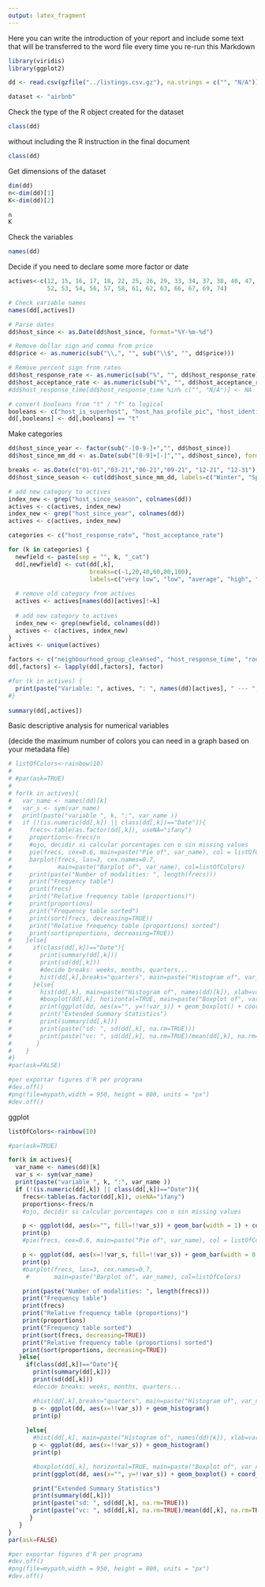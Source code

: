 ```yaml
---
output: latex_fragment
---
```


Here you can write the introduction of your report and include some text that will be transferred to the word file every time you re-run this Markdown

```r
library(viridis)
library(ggplot2)

dd <- read.csv(gzfile("../listings.csv.gz"), na.strings = c("", "N/A"))

dataset <- "airbnb"
```

Check the type of the R object created for the dataset

```r
class(dd)
```

without including the R instruction in the final document

```r
class(dd)
```

Get dimensions of the dataset
```r
dim(dd)
n<-dim(dd)[1]
K<-dim(dd)[2]

n
K
```
Check the variables

```r
names(dd)
```
Decide if you need to declare some more factor or date

```r
actives<-c(12, 15, 16, 17, 18, 22, 25, 26, 29, 33, 34, 37, 38, 40, 47, 48, 51,
           52, 53, 54, 56, 57, 58, 61, 62, 63, 66, 67, 69, 74)

# Check variable names
names(dd[,actives])

# Parse dates
dd$host_since <- as.Date(dd$host_since, format="%Y-%m-%d")

# Remove dollar sign and comma from price
dd$price <- as.numeric(sub("\\,", "", sub("\\$", "", dd$price)))

# Remove percent sign from rates
dd$host_response_rate <- as.numeric(sub("%", "", dd$host_response_rate))
dd$host_acceptance_rate <- as.numeric(sub("%", "", dd$host_acceptance_rate))
#dd$host_response_time[dd$host_response_time %in% c("", "N/A")] <- NA 

# convert booleans from "t" / "f" to logical
booleans <- c("host_is_superhost", "host_has_profile_pic", "host_identity_verified", "instant_bookable")
dd[,booleans] <- dd[,booleans] == "t"

```

Make categories

```r

dd$host_since_year <- factor(sub("-[0-9-]+","", dd$host_since))
dd$host_since_mm_dd <- as.Date(sub("[0-9]+[-]","", dd$host_since), format="%m-%d")

breaks <- as.Date(c("01-01","03-21","06-21","09-21", "12-21", "12-31"), format="%m-%d")
dd$host_since_season <- cut(dd$host_since_mm_dd, labels=c("Winter", "Spring", "Summer", "Autumn", "Winter"), breaks=breaks)

# add new category to actives
index_new <- grep("host_since_season", colnames(dd))
actives <- c(actives, index_new)
index_new <- grep("host_since_year", colnames(dd))
actives <- c(actives, index_new)

categories <- c("host_response_rate", "host_acceptance_rate")

for (k in categories) {
  newfield <- paste(sep = "", k, "_cat")
  dd[,newfield] <- cut(dd[,k],
                       breaks=c(-1,20,40,60,80,100),
                       labels=c("very low", "low", "average", "high", "very high"))
  
  # remove old category from actives
  actives <- actives[names(dd)[actives]!=k]
  
  # add new category to actives
  index_new <- grep(newfield, colnames(dd))
  actives <- c(actives, index_new)
}
actives <- unique(actives)

factors <- c("neighbourhood_group_cleansed", "host_response_time", "room_type")
dd[,factors] <- lapply(dd[,factors], factor)

#for (k in actives) {
  print(paste("Variable: ", actives, ": ", names(dd)[actives], " --- ", lapply(dd[,actives], class)))
#}
  
summary(dd[,actives])

```

Basic descriptive analysis for numerical variables

(decide the maximum number of colors you can need in a graph based on your metadata file)
```r
# listOfColors<-rainbow(10)
# 
# #par(ask=TRUE)
# 
# for(k in actives){
#   var_name <- names(dd)[k]
#   var_s <- sym(var_name)
#   print(paste("variable ", k, ":", var_name ))
#   if (!(is.numeric(dd[,k]) || class(dd[,k])=="Date")){
#     frecs<-table(as.factor(dd[,k]), useNA="ifany")
#     proportions<-frecs/n
#     #ojo, decidir si calcular porcentages con o sin missing values
#     pie(frecs, cex=0.6, main=paste("Pie of", var_name), col = listOfColors)
#     barplot(frecs, las=3, cex.names=0.7,
#             main=paste("Barplot of", var_name), col=listOfColors)
#     print(paste("Number of modalities: ", length(frecs)))
#     print("Frequency table")
#     print(frecs)
#     print("Relative frequency table (proportions)")
#     print(proportions)
#     print("Frequency table sorted")
#     print(sort(frecs, decreasing=TRUE))
#     print("Relative frequency table (proportions) sorted")
#     print(sort(proportions, decreasing=TRUE))
#    }else{
#      if(class(dd[,k])=="Date"){
#        print(summary(dd[,k]))
#        print(sd(dd[,k]))
#        #decide breaks: weeks, months, quarters...
#        hist(dd[,k],breaks="quarters", main=paste("Histogram of", var_name), xlab = var_name)
#      }else{
#        hist(dd[,k], main=paste("Histogram of", names(dd)[k]), xlab=var_name, col = listOfColors)
#        #boxplot(dd[,k], horizontal=TRUE, main=paste("Boxplot of", var_name), col = listOfColors)
#        print(ggplot(dd, aes(x="", y=!!var_s)) + geom_boxplot() + coord_flip())
#        print("Extended Summary Statistics")
#        print(summary(dd[,k]))
#        print(paste("sd: ", sd(dd[,k], na.rm=TRUE)))
#        print(paste("vc: ", sd(dd[,k], na.rm=TRUE)/mean(dd[,k], na.rm=TRUE)))
#       }
#    }
#}
#par(ask=FALSE)

#per exportar figures d'R per programa
#dev.off()
#png(file=mypath,width = 950, height = 800, units = "px")
#dev.off()
```

ggplot

```r
listOfColors<-rainbow(10)

#par(ask=TRUE)

for(k in actives){
  var_name <- names(dd)[k]
  var_s <- sym(var_name)
  print(paste("variable ", k, ":", var_name ))
  if (!(is.numeric(dd[,k]) || class(dd[,k])=="Date")){
    frecs<-table(as.factor(dd[,k]), useNA="ifany")
    proportions<-frecs/n
    #ojo, decidir si calcular porcentages con o sin missing values

    p <- ggplot(dd, aes(x="", fill=!!var_s)) + geom_bar(width = 1) + coord_polar("y", start=0)
    print(p)
    #pie(frecs, cex=0.6, main=paste("Pie of", var_name), col = listOfColors)

    p <- ggplot(dd, aes(x=!!var_s, fill=!!var_s)) + geom_bar(width = 0.7) + theme(legend.position = "none")
    print(p)
    #barplot(frecs, las=3, cex.names=0.7,
     #       main=paste("Barplot of", var_name), col=listOfColors)

    print(paste("Number of modalities: ", length(frecs)))
    print("Frequency table")
    print(frecs)
    print("Relative frequency table (proportions)")
    print(proportions)
    print("Frequency table sorted")
    print(sort(frecs, decreasing=TRUE))
    print("Relative frequency table (proportions) sorted")
    print(sort(proportions, decreasing=TRUE))
   }else{
     if(class(dd[,k])=="Date"){
       print(summary(dd[,k]))
       print(sd(dd[,k]))
       #decide breaks: weeks, months, quarters...

       #hist(dd[,k],breaks="quarters", main=paste("Histogram of", var_name), xlab = var_name)
       p <- ggplot(dd, aes(x=!!var_s)) + geom_histogram()
       print(p)
       
     }else{
       #hist(dd[,k], main=paste("Histogram of", names(dd)[k]), xlab=var_name, col = listOfColors)
       p <- ggplot(dd, aes(x=!!var_s)) + geom_histogram()
       print(p)

       #boxplot(dd[,k], horizontal=TRUE, main=paste("Boxplot of", var_name), col = listOfColors)
       print(ggplot(dd, aes(x="", y=!!var_s)) + geom_boxplot() + coord_flip())

       print("Extended Summary Statistics")
       print(summary(dd[,k]))
       print(paste("sd: ", sd(dd[,k], na.rm=TRUE)))
       print(paste("vc: ", sd(dd[,k], na.rm=TRUE)/mean(dd[,k], na.rm=TRUE)))
      }
   }
}
par(ask=FALSE)

#per exportar figures d'R per programa
#dev.off()
#png(file=mypath,width = 950, height = 800, units = "px")
#dev.off()
```
